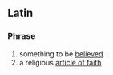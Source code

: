 ==Latin==

===Phrase===
{{infl|la|Phrasebook}}

# something to be [[believed]]. 
# a religious [[article of faith]]